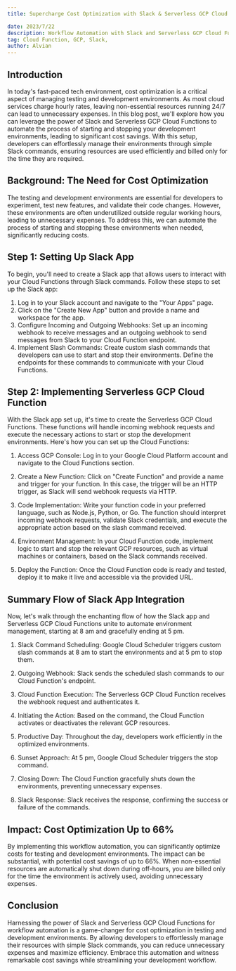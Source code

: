 ```yaml
---
title: Supercharge Cost Optimization with Slack & Serverless GCP Cloud Functions!

date: 2023/7/22
description: Workflow Automation with Slack and Serverless GCP Cloud Functions
tag: Cloud Function, GCP, Slack, 
author: Alvian
---
```


## Introduction

In today's fast-paced tech environment, cost optimization is a critical aspect of managing testing and development environments. As most cloud services charge hourly rates, leaving non-essential resources running 24/7 can lead to unnecessary expenses. In this blog post, we'll explore how you can leverage the power of Slack and Serverless GCP Cloud Functions to automate the process of starting and stopping your development environments, leading to significant cost savings. With this setup, developers can effortlessly manage their environments through simple Slack commands, ensuring resources are used efficiently and billed only for the time they are required.

## Background: The Need for Cost Optimization

The testing and development environments are essential for developers to experiment, test new features, and validate their code changes. However, these environments are often underutilized outside regular working hours, leading to unnecessary expenses. To address this, we can automate the process of starting and stopping these environments when needed, significantly reducing costs.

## Step 1: Setting Up Slack App

To begin, you'll need to create a Slack app that allows users to interact with your Cloud Functions through Slack commands. Follow these steps to set up the Slack app:

1.  Log in to your Slack account and navigate to the "Your Apps" page.
2.  Click on the "Create New App" button and provide a name and workspace for the app.
3.  Configure Incoming and Outgoing Webhooks: Set up an incoming webhook to receive messages and an outgoing webhook to send messages from Slack to your Cloud Function endpoint.
4.  Implement Slash Commands: Create custom slash commands that developers can use to start and stop their environments. Define the endpoints for these commands to communicate with your Cloud Functions.

## Step 2: Implementing Serverless GCP Cloud Function

With the Slack app set up, it's time to create the Serverless GCP Cloud Functions. These functions will handle incoming webhook requests and execute the necessary actions to start or stop the development environments. Here's how you can set up the Cloud Functions:

1.  Access GCP Console: Log in to your Google Cloud Platform account and navigate to the Cloud Functions section.
    
2.  Create a New Function: Click on "Create Function" and provide a name and trigger for your function. In this case, the trigger will be an HTTP trigger, as Slack will send webhook requests via HTTP.
    
3.  Code Implementation: Write your function code in your preferred language, such as Node.js, Python, or Go. The function should interpret incoming webhook requests, validate Slack credentials, and execute the appropriate action based on the slash command received.
    
4.  Environment Management: In your Cloud Function code, implement logic to start and stop the relevant GCP resources, such as virtual machines or containers, based on the Slack commands received.
    
5.  Deploy the Function: Once the Cloud Function code is ready and tested, deploy it to make it live and accessible via the provided URL.
    

## Summary Flow of Slack App Integration

Now, let's walk through the enchanting flow of how the Slack app and Serverless GCP Cloud Functions unite to automate environment management, starting at 8 am and gracefully ending at 5 pm.

1.  Slack Command Scheduling: Google Cloud Scheduler triggers custom slash commands at 8 am to start the environments and at 5 pm to stop them.
    
2.  Outgoing Webhook: Slack sends the scheduled slash commands to our Cloud Function's endpoint.
    
3.  Cloud Function Execution: The Serverless GCP Cloud Function receives the webhook request and authenticates it.
    
4.  Initiating the Action: Based on the command, the Cloud Function activates or deactivates the relevant GCP resources.
    
5.  Productive Day: Throughout the day, developers work efficiently in the optimized environments.
    
6.  Sunset Approach: At 5 pm, Google Cloud Scheduler triggers the stop command.
    
7.  Closing Down: The Cloud Function gracefully shuts down the environments, preventing unnecessary expenses.
    
8.  Slack Response: Slack receives the response, confirming the success or failure of the commands.

## Impact: Cost Optimization Up to 66%

By implementing this workflow automation, you can significantly optimize costs for testing and development environments. The impact can be substantial, with potential cost savings of up to 66%. When non-essential resources are automatically shut down during off-hours, you are billed only for the time the environment is actively used, avoiding unnecessary expenses.

## Conclusion

Harnessing the power of Slack and Serverless GCP Cloud Functions for workflow automation is a game-changer for cost optimization in testing and development environments. By allowing developers to effortlessly manage their resources with simple Slack commands, you can reduce unnecessary expenses and maximize efficiency. Embrace this automation and witness remarkable cost savings while streamlining your development workflow.
